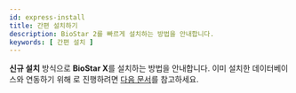 ```yaml
---
id: express-install
title: 간편 설치하기
description: BioStar 2를 빠르게 설치하는 방법을 안내합니다.
keywords: [ 간편 설치 ]
---
```


**신규 설치** 방식으로 **BioStar X**를 설치하는 방법을 안내합니다. 이미 설치한 데이터베이스와 연동하기 위해 <Cmd code='biostar2.install.customInstall' />로 진행하려면 [다음 문서](custom-install)를 참고하세요.


<InstallStep />